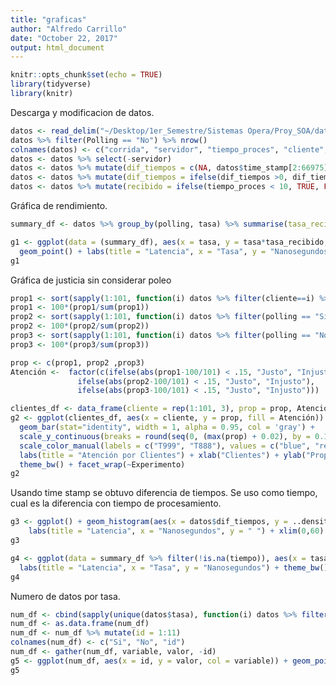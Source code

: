 ```yaml
---
title: "graficas"
author: "Alfredo Carrillo"
date: "October 22, 2017"
output: html_document
---
```


```r
knitr::opts_chunk$set(echo = TRUE)
library(tidyverse)
library(knitr)
```

Descarga y modificacion de datos.
```r
datos <- read_delim("~/Desktop/1er_Semestre/Sistemas Opera/Proy_SOA/datos.txt", "\t", escape_double = FALSE, trim_ws = TRUE)
datos %>% filter(Polling == "No") %>% nrow()
colnames(datos) <- c("corrida", "servidor", "tiempo_proces", "cliente", "time_stamp", "tasa", "polling")
datos <- datos %>% select(-servidor)
datos <- datos %>% mutate(dif_tiempos = c(NA, datos$time_stamp[2:66975] - datos$time_stamp[1:66974]))
datos <- datos %>% mutate(dif_tiempos = ifelse(dif_tiempos >0, dif_tiempos, NA))
datos <- datos %>% mutate(recibido = ifelse(tiempo_proces < 10, TRUE, FALSE))
```

Gráfica de rendimiento.
```r
summary_df <- datos %>% group_by(polling, tasa) %>% summarise(tasa_recibido=mean(recibido), tiempo=mean(tiempo_proces))

g1 <- ggplot(data = (summary_df), aes(x = tasa, y = tasa*tasa_recibido, col = polling)) + geom_line(size = 0.3) +
  geom_point() + labs(title = "Latencia", x = "Tasa", y = "Nanosegundos") + theme_bw()
g1
```

Gráfica de justicia sin considerar poleo
```r
prop1 <- sort(sapply(1:101, function(i) datos %>% filter(cliente==i) %>% nrow()))
prop1 <- 100*(prop1/sum(prop1))
prop2 <- sort(sapply(1:101, function(i) datos %>% filter(polling == "Si", cliente==i) %>% nrow()))
prop2 <- 100*(prop2/sum(prop2))
prop3 <- sort(sapply(1:101, function(i) datos %>% filter(polling == "No", cliente==i) %>% nrow()))
prop3 <- 100*(prop3/sum(prop3))

prop <- c(prop1, prop2 ,prop3)
Atención <-  factor(c(ifelse(abs(prop1-100/101) < .15, "Justo", "Injusto"), 
               ifelse(abs(prop2-100/101) < .15, "Justo", "Injusto"),
               ifelse(abs(prop3-100/101) < .15, "Justo", "Injusto")))

clientes_df <- data_frame(cliente = rep(1:101, 3), prop = prop, Atención = Atención, Experimento = rep(c("Ambas","Con Poleo","Sin Poleo"), each = 101))
g2 <- ggplot(clientes_df, aes(x = cliente, y = prop, fill = Atención)) +
  geom_bar(stat="identity", width = 1, alpha = 0.95, col = 'gray') +
  scale_y_continuous(breaks = round(seq(0, (max(prop) + 0.02), by = 0.1), 2)) +
  scale_color_manual(labels = c("T999", "T888"), values = c("blue", "red")) +
  labs(title = "Atención por Clientes") + xlab("Clientes") + ylab("Proporción de atencion por Clientes %") + 
  theme_bw() + facet_wrap(~Experimento)
g2
```

Usando time stamp se obtuvo diferencia de tiempos. Se uso como tiempo, cual es la diferencia con tiempo de procesamiento.
```r
g3 <- ggplot() + geom_histogram(aes(x = datos$dif_tiempos, y = ..density.., is.na = FALSE), col = 'black', alpha = 0.2, fill='blue') + 
    labs(title = "Latencia", x = "Nanosegundos", y = " ") + xlim(0,60) + theme_bw()
g3
```


```r
g4 <- ggplot(data = summary_df %>% filter(!is.na(tiempo)), aes(x = tasa, y = tiempo, col = polling)) + geom_line() + geom_point() +
  labs(title = "Latencia", x = "Tasa", y = "Nanosegundos") + theme_bw()
g4
```

Numero de datos por tasa.
```r
num_df <- cbind(sapply(unique(datos$tasa), function(i) datos %>% filter(tasa == i, polling == "Si") %>% nrow()), sapply(unique(datos$tasa), function(i) datos %>% filter(tasa == i, polling == "No") %>% nrow()))
num_df <- as.data.frame(num_df)
num_df <- num_df %>% mutate(id = 1:11)
colnames(num_df) <- c("Si", "No", "id")
num_df <- gather(num_df, variable, valor, -id)
g5 <- ggplot(num_df, aes(x = id, y = valor, col = variable)) + geom_point()
g5 
```
